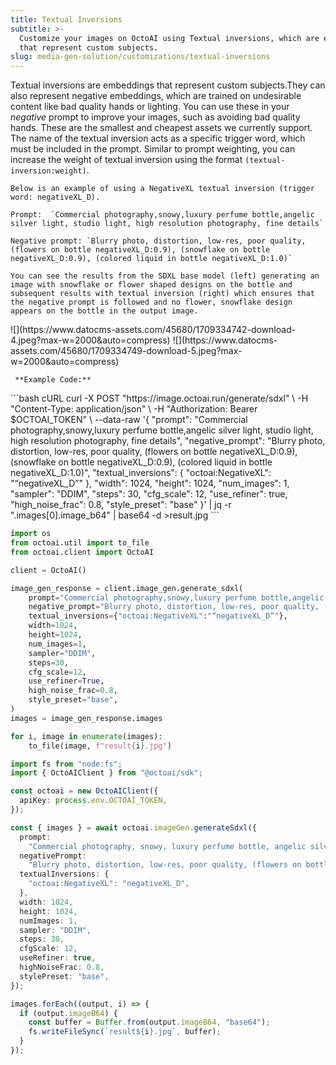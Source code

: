 ```yaml
---
title: Textual Inversions
subtitle: >-
  Customize your images on OctoAI using Textual inversions, which are embeddings
  that represent custom subjects.
slug: media-gen-solution/customizations/textual-inversions
---
```


Textual inversions are embeddings that represent custom subjects.They can also represent negative embeddings, which are trained on undesirable content like bad quality hands or lighting. You can use these in your _negative_ prompt to improve your images, such as avoiding bad quality hands. These are the smallest and cheapest assets we currently support.
The name of the textual inversion acts as a specific trigger word, which must be included in the prompt. Similar to prompt weighting, you can increase the weight of textual inversion using the format `(textual-inversion:weight)`.

    Below is an example of using a NegativeXL textual inversion (trigger word: negativeXL_D).

    Prompt:  `Commercial photography,snowy,luxury perfume bottle,angelic silver light, studio light, high resolution photography, fine details`

    Negative prompt: `Blurry photo, distortion, low-res, poor quality, (flowers on bottle negativeXL_D:0.9), (snowflake on bottle negativeXL_D:0.9), (colored liquid in bottle negativeXL_D:1.0)`

    You can see the results from the SDXL base model (left) generating an image with snowflake or flower shaped designs on the bottle and subsequent results with textual inversion (right) which ensures that the negative prompt is followed and no flower, snowflake design appears on the bottle in the output image.

<CardGroup cols={2}>
  <Card title="Using SDXL base model">
    ![](https://www.datocms-assets.com/45680/1709334742-download-4.jpeg?max-w=2000&auto=compress)
  </Card>
  <Card title="Using SDXL with textual inversion">
    ![](https://www.datocms-assets.com/45680/1709334749-download-5.jpeg?max-w=2000&auto=compress)
  </Card>
</CardGroup>

     **Example Code:**

<CodeGroup>
```bash cURL
curl -X POST "https://image.octoai.run/generate/sdxl" \
    -H "Content-Type: application/json" \
    -H "Authorization: Bearer $OCTOAI_TOKEN" \
    --data-raw '{
        "prompt": "Commercial photography,snowy,luxury perfume bottle,angelic silver light, studio light, high resolution photography, fine details",
        "negative_prompt": "Blurry photo, distortion, low-res, poor quality, (flowers on bottle negativeXL_D:0.9), (snowflake on bottle negativeXL_D:0.9), (colored liquid in bottle negativeXL_D:1.0)",
        "textual_inversions": {
            "octoai:NegativeXL": "“negativeXL_D”"
        },
        "width": 1024,
        "height": 1024,
        "num_images": 1,
        "sampler": "DDIM",
        "steps": 30,
        "cfg_scale": 12,
        "use_refiner": true,
        "high_noise_frac": 0.8,
        "style_preset": "base"
    }' | jq -r ".images[0].image_b64" | base64 -d >result.jpg
```

```Python Python
import os
from octoai.util import to_file
from octoai.client import OctoAI

client = OctoAI()

image_gen_response = client.image_gen.generate_sdxl(
    prompt="Commercial photography,snowy,luxury perfume bottle,angelic silver light, studio light, high resolution photography, fine details",
    negative_prompt="Blurry photo, distortion, low-res, poor quality, (flowers on bottle negativeXL_D:0.9), (snowflake on bottle negativeXL_D:0.9), (colored liquid in bottle negativeXL_D:1.0)",
    textual_inversions={"octoai:NegativeXL":"“negativeXL_D”"},
    width=1024,
    height=1024,
    num_images=1,
    sampler="DDIM",
    steps=30,
    cfg_scale=12,
    use_refiner=True,
    high_noise_frac=0.8,
    style_preset="base",
)
images = image_gen_response.images

for i, image in enumerate(images):
    to_file(image, f"result{i}.jpg")
```

```typescript TypeScript
import fs from "node:fs";
import { OctoAIClient } from "@octoai/sdk";

const octoai = new OctoAIClient({
  apiKey: process.env.OCTOAI_TOKEN,
});

const { images } = await octoai.imageGen.generateSdxl({
  prompt:
    "Commercial photography, snowy, luxury perfume bottle, angelic silver light, studio light, high resolution photography, fine details",
  negativePrompt:
    "Blurry photo, distortion, low-res, poor quality, (flowers on bottle negativeXL_D:0.9), (snowflake on bottle negativeXL_D:0.9), (colored liquid in bottle negativeXL_D:1.0)",
  textualInversions: {
    "octoai:NegativeXL": "negativeXL_D",
  },
  width: 1024,
  height: 1024,
  numImages: 1,
  sampler: "DDIM",
  steps: 30,
  cfgScale: 12,
  useRefiner: true,
  highNoiseFrac: 0.8,
  stylePreset: "base",
});

images.forEach((output, i) => {
  if (output.imageB64) {
    const buffer = Buffer.from(output.imageB64, "base64");
    fs.writeFileSync(`result${i}.jpg`, buffer);
  }
});
```

</CodeGroup>
